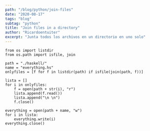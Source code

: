 ```yaml
---
path: "/blog/python/join-files"
date: "2020-08-17"
tags: "blog"
subtag: "python"
title: "Join files in a directory"
author: "Ricardoentuiter"
excerpt: "Junta todos los archivos en un directorio en uno solo"
---
```


```python{numberLines: true}
from os import listdir
from os.path import isfile, join

path = "./haskell/"
name = "everything.hs"
onlyfiles = [f for f in listdir(path) if isfile(join(path, f))]

lista = []
for i in onlyfiles:
    f = open(path + str(i), "r")
    lista.append(f.read())
    lista.append("\n \n")
    f.close()

everything = open(path + name, "w")
for i in lista:
    everything.write(i)
everything.close()

```